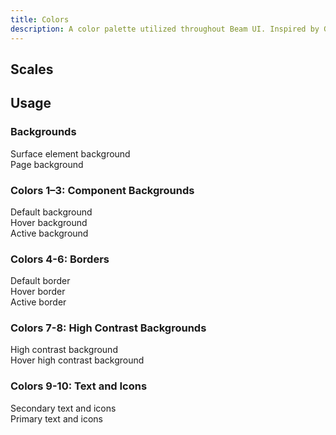 ```yaml
---
title: Colors
description: A color palette utilized throughout Beam UI. Inspired by Geist Design System.
---
```



## Scales

<ColorPaletteDemo />

## Usage

### Backgrounds
<Cards>
  <Card
    title="Background 1"
  >
    <div className="flex flex-col">
    Surface element background
    <ColorSwatch
      color="bg1"
      className="bg-bg1 border-neutral4"
    />
  </div>
  </Card>
  <Card
    title="Background 2"
  >
    <div className="flex flex-col">
        Page background
      <ColorSwatch
        color="bg2"
        className="bg-bg2 border-neutral4"
      />
    </div>
  </Card>
</Cards>

### Colors 1–3: Component Backgrounds
<Cards>
  <Card
    title="Color 1"
  >
    <div className="flex flex-col">
        Default background
      <ColorSwatch
        color="neutral1"
        className="bg-neutral1"
      />
    </div>
  </Card>
  <Card
    title="Color 2"
  >
    <div className="flex flex-col">
        Hover background
      <ColorSwatch
        color="neutral2"
        className="bg-neutral2"
      />
    </div>
  </Card>
  <Card
    title="Color 3"
  >
    <div className="flex flex-col">
        Active background
      <ColorSwatch
        color="neutral3"
        className="bg-neutral3"
      />
    </div>
  </Card>
</Cards>

### Colors 4-6: Borders
<Cards>
  <Card
    title="Color 4"
  >
    <div className="flex flex-col">
        Default border
      <ColorSwatch
        color="neutral4"
        className="bg-neutral4"
      />
    </div>
  </Card>
  <Card
    title="Color 5"
  >
    <div className="flex flex-col">
        Hover border
      <ColorSwatch
        color="neutral5"
        className="bg-neutral5"
      />
    </div>
  </Card>
  <Card
    title="Color 6"
  >
    <div className="flex flex-col">
        Active border
      <ColorSwatch
        color="neutral6"
        className="bg-neutral6"
      />
    </div>
  </Card>
</Cards>

### Colors 7-8: High Contrast Backgrounds
<Cards>
  <Card
    title="Color 7"
  >
    <div className="flex flex-col">
      High contrast background
      <ColorSwatch
        color="neutral7"
        className="bg-neutral7"
      />
    </div>
  </Card>
  <Card
    title="Color 8"
  >
    <div className="flex flex-col">
      Hover high contrast background
      <ColorSwatch
        color="neutral8"
        className="bg-neutral8"
      />
    </div>
  </Card>
</Cards>

### Colors 9-10: Text and Icons
<Cards>
  <Card
    title="Color 9"
  >
    <div className="flex flex-col">
      Secondary text and icons
      <ColorSwatch
        color="neutral9"
        className="bg-neutral9"
      />
    </div>
  </Card>
  <Card
    title="Color 10"
  >
    <div className="flex flex-col">
      Primary text and icons
      <ColorSwatch
        color="neutral10"
        className="bg-neutral10"
      />
    </div>
  </Card>
</Cards>